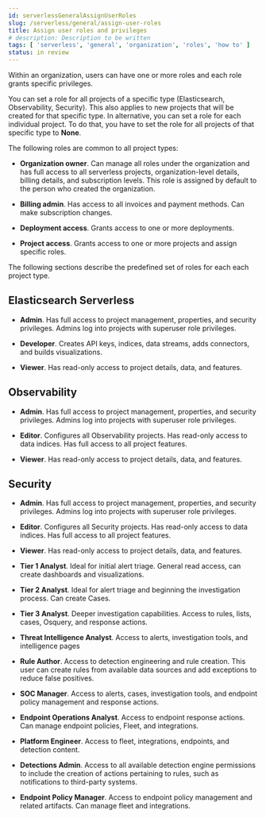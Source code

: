 ```yaml
---
id: serverlessGeneralAssignUserRoles
slug: /serverless/general/assign-user-roles
title: Assign user roles and privileges
# description: Description to be written
tags: [ 'serverless', 'general', 'organization', 'roles', 'how to' ]
status: in review
---
```


Within an organization, users can have one or more roles and each role grants specific privileges. 

You can set a role for all projects of a specific type (Elasticsearch, Observability, Security). This also applies to new projects that will be created for that specific type.
In alternative, you can set a role for each individual project. To do that, you have to set the role for all projects of that specific type to **None**.

<DocImage size="l" url="images/individual-role.png" alt="Individual role" />

The following roles are common to all project types:

- **Organization owner**. Can manage all roles under the organization and has full access to all serverless projects, organization-level details, billing details, and subscription levels. This role is assigned by default to the person who created the organization. 

- **Billing admin**. Has access to all invoices and payment methods. Can make subscription changes.

- **Deployment access**. Grants access to one or more deployments.

- **Project access**. Grants access to one or more projects and assign specific roles.

The following sections describe the predefined set of roles for each each project type. 

## Elasticsearch Serverless

- **Admin**. Has full access to project management, properties, and security privileges. Admins log into projects with superuser role privileges. 

- **Developer**. Creates API keys, indices, data streams, adds connectors, and builds visualizations.

- **Viewer**. Has read-only access to project details, data, and features.

## Observability

- **Admin**. Has full access to project management, properties, and security privileges. Admins log into projects with superuser role privileges. 

- **Editor**. Configures all Observability projects. Has read-only access to data indices. Has full access to all project features.

- **Viewer**. Has read-only access to project details, data, and features.

## Security

- **Admin**. Has full access to project management, properties, and security privileges. Admins log into projects with superuser role privileges. 

- **Editor**. Configures all Security projects. Has read-only access to data indices. Has full access to all project features.

- **Viewer**. Has read-only access to project details, data, and features.

- **Tier 1 Analyst**. Ideal for initial alert triage. General read access, can create dashboards and visualizations.

- **Tier 2 Analyst**. Ideal for alert triage and beginning the investigation process. Can create Cases.

- **Tier 3 Analyst**. Deeper investigation capabilities. Access to rules, lists, cases, Osquery, and response actions.

- **Threat Intelligence Analyst**. Access to alerts, investigation tools, and intelligence pages

- **Rule Author**. Access to detection engineering and rule creation. This user can create rules from available data sources and add exceptions to reduce false positives.

- **SOC Manager**. Access to alerts, cases, investigation tools, and endpoint policy management and response actions.

- **Endpoint Operations Analyst**. Access to endpoint response actions. Can manage endpoint policies, Fleet, and integrations.

- **Platform Engineer**. Access to fleet, integrations, endpoints, and detection content.

- **Detections Admin**. Access to all available detection engine permissions to include the creation of actions pertaining to rules, such as notifications to third-party systems.

- **Endpoint Policy Manager**. Access to endpoint policy management and related artifacts. Can manage fleet and integrations.
